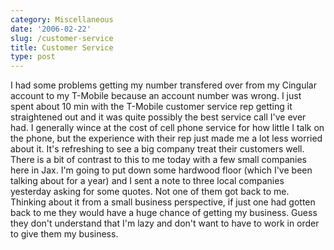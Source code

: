 ```yaml
---
category: Miscellaneous
date: '2006-02-22'
slug: /customer-service
title: Customer Service
type: post
---
```



I had some problems getting my number transfered over from my
Cingular account to my T-Mobile because an account number was
wrong. I just spent about 10 min with the T-Mobile customer service
rep getting it straightened out and it was quite possibly the best
service call I've ever had. I generally wince at the cost of cell
phone service for how little I talk on the phone, but the
experience with their rep just made me a lot less worried about it.
It's refreshing to see a big company treat their customers well.
There is a bit of contrast to this to me today with a few small
companies here in Jax. I'm going to put down some hardwood floor
(which I've been talking about for a year) and I sent a note to
three local companies yesterday asking for some quotes. Not one of
them got back to me. Thinking about it from a small business
perspective, if just one had gotten back to me they would have a
huge chance of getting my business. Guess they don't understand
that I'm lazy and don't want to have to work in order to give them
my business.